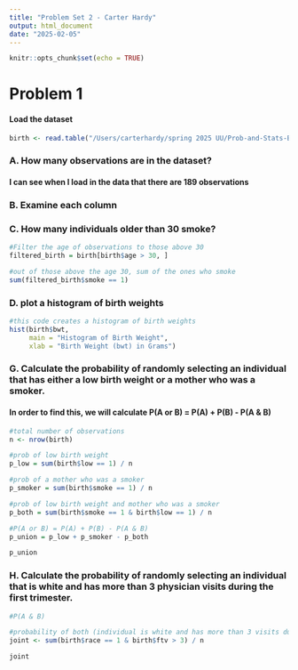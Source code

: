 ```yaml
---
title: "Problem Set 2 - Carter Hardy"
output: html_document
date: "2025-02-05"
---
```


```r
knitr::opts_chunk$set(echo = TRUE)
```

# Problem 1
#### Load the dataset
```r

birth <- read.table("/Users/carterhardy/spring 2025 UU/Prob-and-Stats-BMI6106/Problem set 2/birthwt.txt", header = TRUE, sep = " ")  

```

### A. How many observations are in the dataset?
#### I can see when I load in the data that there are 189 observations

### B. Examine each column

### C. How many individuals older than 30 smoke?
```r
#Filter the age of observations to those above 30
filtered_birth = birth[birth$age > 30, ]

#out of those above the age 30, sum of the ones who smoke
sum(filtered_birth$smoke == 1)
```
### D. plot a histogram of birth weights
```r
#this code creates a histogram of birth weights
hist(birth$bwt,
     main = "Histogram of Birth Weight",
     xlab = "Birth Weight (bwt) in Grams")
```

### G. Calculate the probability of randomly selecting an individual that has either a low birth weight or a mother who was a smoker. 

#### In order to find this, we will calculate P(A or B) = P(A) + P(B) - P(A & B)

```r

#total number of observations
n <- nrow(birth)

#prob of low birth weight
p_low = sum(birth$low == 1) / n

#prob of a mother who was a smoker
p_smoker = sum(birth$smoke == 1) / n

#prob of low birth weight and mother who was a smoker
p_both = sum(birth$smoke == 1 & birth$low == 1) / n

#P(A or B) = P(A) + P(B) - P(A & B)
p_union = p_low + p_smoker - p_both

p_union


```

### H. Calculate the probability of randomly selecting an individual that is white and has more than 3 physician visits during the first trimester.
```r
#P(A & B) 

#probability of both (individual is white and has more than 3 visits during first tri) divided by the total number of observations 
joint <- sum(birth$race == 1 & birth$ftv > 3) / n

joint
```








